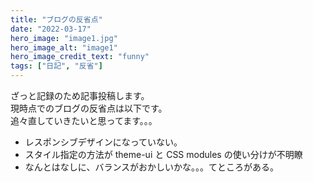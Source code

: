 ```yaml
---
title: "ブログの反省点"
date: "2022-03-17"
hero_image: "image1.jpg"
hero_image_alt: "image1"
hero_image_credit_text: "funny"
tags: ["日記", "反省"]
---
```


ざっと記録のため記事投稿します。<br/>
現時点でのブログの反省点は以下です。<br/>
追々直していきたいと思ってます。。。

- レスポンシブデザインになっていない。
- スタイル指定の方法が theme-ui と CSS modules の使い分けが不明瞭
- なんとはなしに、バランスがおかしいかな。。。てところがある。

